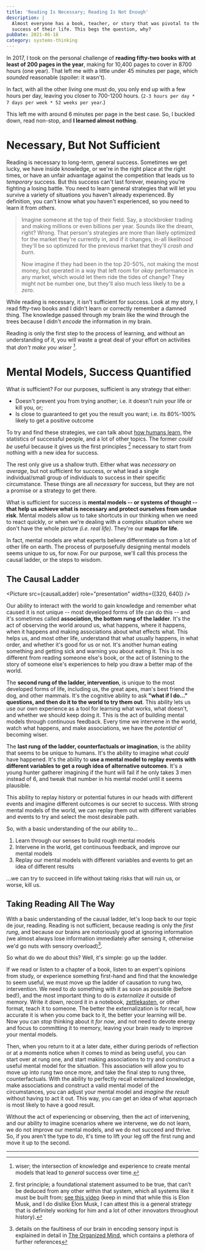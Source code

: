 ```yaml
---
title: 'Reading Is Necessary; Reading Is Not Enough'
description: | 
  Almost everyone has a book, teacher, or story that was pivotal to the major
  success of their life. This begs the question, why?
pubDate: 2021-06-18
category: systems-thinking
---
```


In 2017, I took on the personal challenge of **reading fifty-two books  with at least of 200 pages  in the
year**, making for 10,400 pages to cover in 8700
hours (one year). That left me with a little under 45 minutes per page,
which _sounded_ reasonable (spoiler: it wasn't).

In fact, with all the other _living_ one must do, you only end
up with a few hours per day, leaving you closer to 700-1200 hours. (`2-3
hours per day * 7 days per week * 52 weeks per year`.)

This left me with around 6 minutes per page in the best case. So, I buckled
down, read non-stop, and **I learned almost nothing**.

# Necessary, But Not Sufficient

Reading is necessary to long-term, general success. Sometimes we get lucky,
we have inside knowledge, or we're in the right place at the right times,
or have an unfair advantage against the competition that leads us
to _temporary_ success. But this success can't last forever, meaning you're
fighting a losing battle. You need to learn general strategies that will
let you survive a variety of situations you haven't already experienced. By
definition, you can't know what you haven't experienced, so you need to
learn it from _others_.

> Imagine someone at the top of their field. Say, a stockbroker trading
> and making millions or even billions per year. Sounds like the dream,
> right? Wrong. That person's strategies are more than likely
> optimized for the market they're currently in, and if it changes, in-all
> likelihood they'll be so optimized for the previous market that
> they'll _crash and burn_.
>
> Now imagine if they had been in the top 20-50%, not making the most
> money, but operated in a way that left room for _okay_ performance in any
> market, which would let them ride the tides of change? They might not be
> number one, but they'll also much less likely to be a _zero_.

While reading is necessary, it isn't sufficient for success. Look at my
story, I read fifty-two books and I didn't learn or correctly remember a
damned thing. The knowledge passed through my brain like the wind through
the trees because I didn't _encode_ the information in my brain.

Reading is only the first step to the process of learning, and without an
understanding of it, you will waste a great deal of your effort on activities
that _don't make you wiser [^1]_.

# Mental Models, Success Quantified

What _is_ sufficient? For our purposes, sufficient is any strategy that
either:

- Doesn't prevent you from trying another; i.e. it doesn't ruin your life
  or kill you, or;
- Is close to guaranteed to get you the result you want; i.e. its 80%-100%
  likely to get a positive outcome

To try and find these strategies, we can talk about [how humans
learn](https://www.goodreads.com/book/show/38923582-how-humans-learn), the
statistics of successful people, and a lot of other topics. The former
_could be_ useful because it gives us the first principles [^2] necessary
to start from nothing with a new idea for success.

The rest only give us a shallow truth. Either what was _necessary on
average_, but not sufficient for success, or what lead a single
individual/small group of individuals to success in their specific
circumstance. These things are all _necessary_ for success, but they are
not a promise or a strategy to get there.

What is sufficient for success is **mental models -- or systems of thought
-- that help us achieve what is necessary and protect ourselves from undue
risk**. Mental models allow us to take shortcuts in our thinking when we
need to react quickly, or when we're dealing with a complex situation where
we don't have the whole picture _(i.e. real life)_. They're our **maps for
life**.

In fact, mental models are what experts believe differentiate us from a lot
of other life on earth. The process of purposefully designing mental models
seems unique to us, for now. For our purpose, we'll call this process the
causal ladder, or the steps to wisdom.

## The Causal Ladder

<Picture
  src={causalLadder}
  role="presentation"
  widths={[320, 640]}
/>

Our ability to interact with the world to gain knowledge and remember what
caused it is not unique -- most developed forms of life can do this -- and
it's sometimes called **association, the bottom rung of the ladder**. It's
the act of observing the world around us, what happens, where it happens,
when it happens and making associations about what effects what. This helps
us, and most other life, understand that what usually happens, in what
order, and whether it's good for us or not. It's another human eating
something and getting sick and warning you about eating it. This is no
different from reading someone else's book, or the act of listening to the story of someone
else's experiences to help you draw a better map of the world.

The **second rung of the ladder, intervention**, is unique to the most
developed forms of life, including us, the great apes, man's best friend
the dog, and other mammals. It's the cognitive ability to ask **"what if I
do..." questions, and then do it to the world to try them out**. This
ability lets us use our own experience as a tool for learning what works,
what doesn't, and whether we should keep doing it. This is the act of
building mental models through continuous feedback. Every time we intervene
in the world, watch what happens, and make associations, we have the
_potential_ of becoming wiser.

The **last rung of the ladder, counterfactuals or imagination**, is the
ability that seems to be unique to humans. It's the ability to imagine what
_could_ have happened. It's the ability to **use a mental model to replay
events with different variables to get a rough idea of alternative
outcomes**. It's a young hunter gatherer imagining if the hunt will fail if
he only takes 3 men instead of 6, and tweak that number in his mental model
until it seems plausible.

This ability to replay history or potential futures in our heads with
different events and imagine different outcomes is our secret to success.
With strong mental models of the world, we can replay them out with
different variables and events to try and select the most desirable path.

So, with a basic understanding of the our ability to...

1. Learn through our senses to build rough mental models
2. Intervene in the world, get continuous feedback, and improve our
   mental models
3. Replay our mental models with different variables and events to get an 
idea of different results

...we can try to succeed in life without taking risks that will ruin us, or
worse, kill us.

## Taking Reading All The Way

With a basic understanding of the causal ladder, let's loop back to our
topic de jour, reading. Reading is not sufficient, because reading is only
the _first rung_, and because our brains are notoriously good at ignoring
information (we almost always lose information immediately after sensing
it, otherwise we'd go nuts with sensory overload)[^3].

So what do we do about this? Well, it's simple: go up the ladder.

If we read or listen to a chapter of a book, listen to an expert's opinions
from study, or experience something first-hand and find that the knowledge
to seem useful, we must move up the ladder of causation to rung two,
intervention. We need to _do_ something with it as soon as possible (before
bed!), and the most important thing to do is _externalize it_ outside of
memory. Write it down, record it in a notebook,
[zettlekasten](https://zettelkasten.de/introduction/), or other format,
teach it to someone. The better the externalization is for recall, how
accurate it is when you come back to it, the better your learning will be.
Now you can _stop_ thinking about it _for now_, and not need to devote
energy and focus to committing it to memory, leaving your brain ready to
improve your mental models.

Then, when you return to it at a later date, either during periods of
reflection or at a moments notice when it comes to mind as being useful,
you can start over at rung one, and start making associations to try and
construct a useful mental model for the situation. This association will
allow you to move up into rung two once more, and take the final step to
rung three, counterfactuals. With the ability to perfectly recall
externalized knowledge, make associations and construct a valid mental
model of the circumstances, you can adjust your mental model
and _imagine the result_ without having to act it out. This way,
you can get an idea of what approach is most likely to have a good
result.

Without the act of experiencing or observing, then the act of intervening,
and our ability to imagine scenarios where we intervene, we do not learn,
we do not improve our mental models, and we do not succeed and thrive. So, 
if you aren't the type to _do_, it's time to lift your leg off the first rung 
and move it up to the second.

---

[^1]: wiser; the intersection of knowledge and experience to create mental
models that lead to _general_ success over time. 

[^2]: first principle; a
foundational statement assumed to be true, that can’t be deduced from any
other within that system, which all systems like it must be built from;
[see this video](https://www.youtube.com/watch?v=NV3sBlRgzTI) (keep in mind
that while this is Elon Musk, and I do dislike Elon Musk, I can attest this
is a general strategy that is definitely working for him and a lot of other
innovators throughout history). 

[^3]: details on the faultiness of our
brain in encoding sensory input is explained in detail in [The Organized
Mind](/bookshelf), which contains a plethora of further references